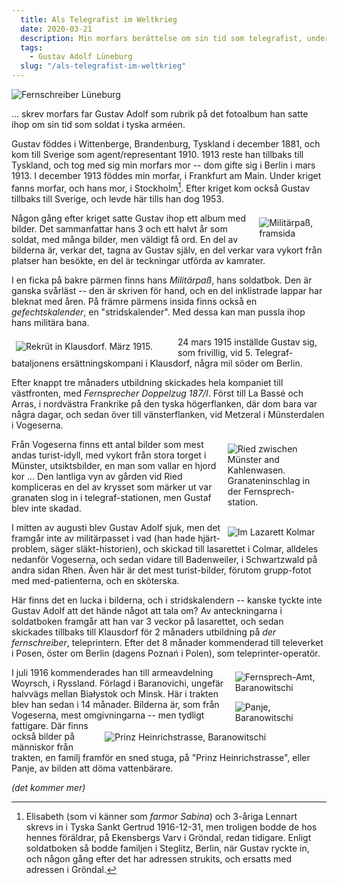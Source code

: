 ```yaml
---
  title: Als Telegrafist im Weltkrieg
  date: 2020-03-21
  description: Min morfars berättelse om sin tid som telegrafist, under Första Världskriget
  tags: 
    - Gustav Adolf Lüneburg
  slug: "/als-telegrafist-im-weltkrieg"
---
```



![Fernschreiber Lüneburg](./fernschreiber_luneburg.jpg)

... skrev morfars far Gustav Adolf som rubrik på det fotoalbum han satte ihop om sin tid som soldat i tyska arméen.

Gustav föddes i Wittenberge, Brandenburg, Tyskland i december 1881, och kom till Sverige som agent/representant 1910. 1913 reste han tillbaks till Tyskland, och tog med sig min morfars mor -- dom gifte sig i Berlin i mars 1913. I december 1913 föddes min morfar, i Frankfurt am Main. Under kriget fanns morfar, och hans mor, i Stockholm[^1]. Efter kriget kom också Gustav tillbaks till Sverige, och levde här tills han dog 1953.

[^1]: Elisabeth (som vi känner som _farmor Sabina_) och 3-åriga Lennart skrevs in i Tyska Sankt Gertrud 1916-12-31, men troligen bodde de hos hennes föräldrar, på Ekensbergs Varv i Gröndal, redan tidigare. Enligt soldatboken så bodde familjen i Steglitz, Berlin, när Gustav ryckte in, och någon gång efter det har adressen strukits, och ersatts med adressen i Gröndal.

<div style="float:right;width:20%;clear:left;margin:0.5em">
  <img src="gustav_militarpass_framsida.jpg" alt="Militärpaß, framsida"/>
</div>

Någon gång efter kriget satte Gustav ihop ett album med bilder. Det sammanfattar hans 3 och ett halvt år som soldat, med många bilder, men väldigt få ord. En del av bilderna är, verkar det, tagna av Gustav själv, en del verkar vara vykort från platser han besökte, en del är teckningar utförda av kamrater.

I en ficka på bakre pärmen finns hans _Militärpaß_, hans soldatbok. Den är ganska svårläst -- den är skriven för hand, och en del inklistrade lappar har bleknat med åren. På främre pärmens insida finns också en _gefechtskalender_, en "stridskalender". Med dessa kan man pussla ihop hans militära bana.

<div style="float:left;width:50%;clear:both;margin:0.5em">
  <img src="pg01.01.jpg" alt="Rekrüt in Klausdorf. März 1915."/>
</div>

24 mars 1915 inställde Gustav sig, som frivillig, vid 5. Telegraf-bataljonens ersättningskompani i Klausdorf, några mil söder om Berlin.

Efter knappt tre månaders utbildning skickades hela kompaniet till västfronten, med _Fernsprecher Doppelzug 187/I_. Först till La Bassé och Arras, i nordvästra Frankrike på den tyska högerflanken, där dom bara var några dagar, och sedan över till vänsterflanken, vid Metzeral i Münsterdalen i Vogeserna. 

<div style="float:right;width:30%;clear:both;margin:0.5em">
  <img src="pg04.03.jpg" alt="Ried zwischen Münster and Kahlenwasen. Granateninschlag in  der Fernsprech-station."/>
</div>

Från Vogeserna finns ett antal bilder som mest andas turist-idyll, med vykort från stora torget i Münster, utsiktsbilder, en man som vallar en hjord kor ... Den lantliga vyn av gården vid Ried kompliceras en del av krysset som märker ut var granaten slog in i telegraf-stationen, men Gustaf blev inte skadad.

<div style="float:right;width:30%;clear:both;margin:0.5em">
  <img src="pg05.02.jpg" alt="Im Lazarett Kolmar"/>
</div>

I mitten av augusti blev Gustav Adolf sjuk, men det framgår inte av militärpasset i vad (han hade hjärt-problem, säger släkt-historien), och skickad till lasarettet i Colmar, alldeles nedanför Vogeserna, och sedan vidare till Badenweiler, i Schwartzwald på andra sidan Rhen. Även här är det mest turist-bilder, förutom grupp-fotot med med-patienterna, och en sköterska.

Här finns det en lucka i bilderna, och i stridskalendern -- kanske tyckte inte Gustav Adolf att det hände något att tala om? Av anteckningarna i soldatboken framgår att han var 3 veckor på lasarettet, och sedan skickades tillbaks till Klausdorf för 2 månaders utbildning på _der fernschreiber_, teleprintern. Efter det 8 månader kommenderad till televerket i Posen, öster om Berlin (dagens Poznań i Polen), som teleprinter-operatör.

<div style="float:right;width:29%;clear:right;margin:0.5em 0 0.5em 0.5em">
  <img src="fernsprech_amt_baranowitschi.jpg" alt="Fernsprech-Amt, Baranowitschi"/>
</div>

<div style="float:right;width:29%;clear:right;margin:0.5em 0 0.5em 0.5em">
  <img src="panje.jpg" alt="Panje, Baranowitschi"/>
</div>

<div style="float:right;width:69%;clear:left;margin:0.5em 0.5em 0.5em 0">
  <img src="prinz_heinrichstrasse.jpg" alt="Prinz Heinrichstrasse, Baranowitschi"/>
</div>

I juli 1916 kommenderades han till armeavdelning Woyrsch, i Ryssland. Förlagd i Baranovichi, ungefär halvvägs mellan Białystok och Minsk. Här i trakten blev han sedan i 14 månader. Bilderna är, som från Vogeserna, mest omgivningarna -- men tydligt fattigare. Där finns också bilder på människor från trakten, en familj framför en sned stuga, på "Prinz Heinrichstrasse", eller Panje, av bilden att döma vattenbärare.

<div style="clear:both"/>  

_(det kommer mer)_